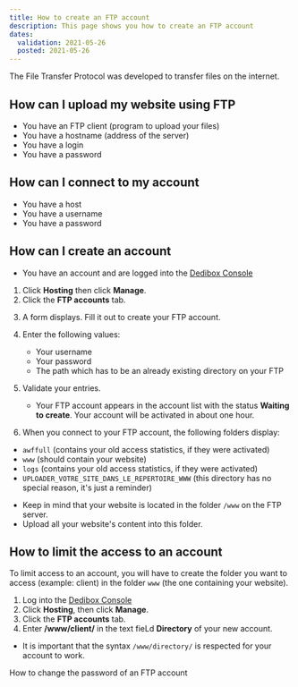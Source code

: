 ```yaml
---
title: How to create an FTP account
description: This page shows you how to create an FTP account 
dates:
  validation: 2021-05-26
  posted: 2021-05-26
---
```


The File Transfer Protocol was developed to transfer files on the internet.

## How can I upload my website using FTP 

<Message type="requirement">

  - You have an FTP client (program to upload your files)
  - You have a hostname (address of the server)
  - You have a login
  - You have a password

</Message>


## How can I connect to my account 

<Message type="requirement">

  - You have a host
  - You have a username
  - You have a password

</Message>

## How can I create an account 


<Message type="requirement">

  - You have an account and are logged into the [Dedibox Console](https://console.online.net)

</Message>

1. Click **Hosting** then click **Manage**.
2. Click the **FTP accounts** tab.

  <Lightbox src="scaleway_ftp_tab.png" alt="" />

3. A form displays. Fill it out to create your FTP account.
4. Enter the following values: 

    * Your username 
    * Your password 
    * The path which has to be an already existing directory on your FTP

    <Lightbox src="scaleway_ftpaccounts.png" alt="" />

5. Validate your entries.
  
    <Message type="note">

    - Your FTP account appears in the account list with the status **Waiting to create**. Your account will be activated in about one hour.

    </Message>

6. When you connect to your FTP account, the following folders display:   

* `awffull` (contains your old access statistics, if they were activated)
* `www` (should contain your website)
* `logs` (contains your old access statistics, if they were activated)
* `UPLOADER_VOTRE_SITE_DANS_LE_REPERTOIRE_WWW` (this directory has no special reason, it's just a reminder)

<Message type="important">

  - Keep in mind that your website is located in the folder `/www` on the FTP server. 
  - Upload all your website's content into this folder.

</Message>

## How to limit the access to an account 

To limit access to an account, you will have to create the folder you want to access (example: client) in the folder `www` (the one containing your website).

1. Log into the [Dedibox Console](https://console.online.net)
2. Click **Hosting**, then click **Manage**.
3. Click the **FTP accounts** tab.
4. Enter **/www/client/** in the text fieLd **Directory** of your new account.

<Message type="important">

  - It is important that the syntax `/www/directory/` is respected for your account to work.

</Message>

<Navigation title="See Also">
  <NextButton to="/webhosting/classic/how-to/change-ftp-account-password/">How to change the password of an FTP account </NextButton>
</Navigation>

